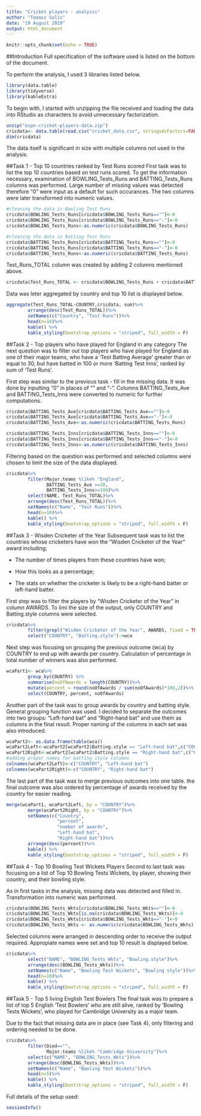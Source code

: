 ```yaml
---
title: "Cricket players - analysis"
author: "Tomasz Solis"
date: "19 August 2019"
output: html_document
---
```


```r
knitr::opts_chunk$set(echo = TRUE)
```
##Introduction
Full specification of the software used is listed on the bottom of the document. 

To perform the analysis, I used 3 libraries listed below.
```r
library(data.table)
library(tidyverse)
library(kableExtra)
```

To begin with, I started with unzipping the file received and loading the data into RStudio as characters to avoid unnecessary factorization. 
```r
unzip("espn-cricket-players-data.zip")
cricdata<- data.table(read.csv("cricket_data.csv", stringsAsFactors=FALSE))
dim(cricdata)
```
The data itself is significant in size with multiple columns not used in the analysis. 

##Task 1 - Top 10 countries ranked by Test Runs scored
First task was to list the top 10 countries based on test runs scored. 
To get the information necessary, examination of BOWLING_Tests_Runs and BATTING_Tests_Runs columns was performed. Large number of missing values was detected therefore "0" were input as a default for such occurances. The two columns were later transformed into numeric values.
```r
#cleaning the data in Bowling Test Runs
cricdata$BOWLING_Tests_Runs[cricdata$BOWLING_Tests_Runs==""]<-0
cricdata$BOWLING_Tests_Runs[cricdata$BOWLING_Tests_Runs=="-"]<-0
cricdata$BOWLING_Tests_Runs<-as.numeric(cricdata$BOWLING_Tests_Runs)

#cleaning the data in Batting Test Runs
cricdata$BATTING_Tests_Runs[cricdata$BATTING_Tests_Runs==""]<-0
cricdata$BATTING_Tests_Runs[cricdata$BATTING_Tests_Runs=="-"]<-0
cricdata$BATTING_Tests_Runs<-as.numeric(cricdata$BATTING_Tests_Runs)
```
Test_Runs_TOTAL column was created by adding 2 columns mentioned above.
```r
cricdata$Test_Runs_TOTAL <- cricdata$BOWLING_Tests_Runs + cricdata$BATTING_Tests_Runs
```
Data was leter aggregated by country and top 10 list is displayed below.
```r
aggregate(Test_Runs_TOTAL~COUNTRY,cricdata, sum)%>%
        arrange(desc(Test_Runs_TOTAL))%>%
        setNames(c("Country", "Test Runs"))%>%
        head(n=10)%>%
        kable() %>%
        kable_styling(bootstrap_options = "striped", full_width = F)
```


##Task 2 - Top players who have played for England in any category
The next question was to filter out top players who have played for England as one of their major teams, who have a ‘Test Batting Average’ greater than or equal to 30, but have batted in 100 or more ‘Batting Test Inns’, ranked by sum of ‘Test Runs’.

First step was similar to the previous task - fill in the missing data. It was done by inputting "0" in places of "" and "-". Columns BATTING_Tests_Ave and BATTING_Tests_Inns were converted to numeric for further computations.

```r
cricdata$BATTING_Tests_Ave[cricdata$BATTING_Tests_Ave==""]<-0
cricdata$BATTING_Tests_Ave[cricdata$BATTING_Tests_Ave=="-"]<-0
cricdata$BATTING_Tests_Ave<-as.numeric(cricdata$BATTING_Tests_Runs)

cricdata$BATTING_Tests_Inns[cricdata$BATTING_Tests_Inns==""]<-0
cricdata$BATTING_Tests_Inns[cricdata$BATTING_Tests_Inns=="-"]<-0
cricdata$BATTING_Tests_Inns<-as.numeric(cricdata$BATTING_Tests_Inns)
```

Filtering based on the question was performed and selected columns were chosen to limit the size of the data displayed. 
```r
cricdata%>%
        filter(Major.teams %like% "England",
               BATTING_Tests_Ave >=30, 
               BATTING_Tests_Inns>=100)%>%
        select(NAME, Test_Runs_TOTAL)%>%
        arrange(desc(Test_Runs_TOTAL))%>%
        setNames(c("Name", "Test Runs"))%>%
        head(n=10)%>%
        kable() %>%
        kable_styling(bootstrap_options = "striped", full_width = F)
```    

##Task 3 - Wisden Cricketer of the Year
Subsequent task was to list the countries whose cricketers have won the “Wisden Cricketer of the Year” award including;

* The number of times players from these countries have won;

* How this looks as a percentage;

* The stats on whether the cricketer is likely to be a right-hand batter 
or left-hand batter.

First step was to filter the players by "Wisden Cricketer of the Year" in column AWARDS. To limi the size of the output, only COUNTRY and Batting.style columns were selected.

```r
cricdata%>%
        filter(grepl("Wisden Cricketer of the Year", AWARDS, fixed = TRUE))%>%
        select("COUNTRY", "Batting.style")->wca
```

Next step was focusing on grouping the previous outcome (wca) by COUNTRY to end up with awards per country. Calculation of percentage in total number of winners was also performed.
```r
wcaPart1<- wca%>%
        group_by(COUNTRY) %>%
        summarise(noOfAwards = length(COUNTRY))%>%
        mutate(percent = round(noOfAwards / sum(noOfAwards)*100,2))%>%
        select(COUNTRY, percent, noOfAwards)
```

Another part of the task was to group awards by country and batting style. General grouping function was used. I decided to separate the outcomes into two groups: "Left-hand bat" and "Right-hand bat" and use them as columns in the final result. Proper naming of the columns in each set was also introduced.
```r
wcaPart2<- as.data.frame(table(wca))
wcaPart2Left<-wcaPart2[wcaPart2$Batting.style == "Left-hand bat",c("COUNTRY", "Freq")]
wcaPart2Right<-wcaPart2[wcaPart2$Batting.style == "Right-hand bat",c("COUNTRY", "Freq")]
#adding proper names for batting style columns
colnames(wcaPart2Left)<-c("COUNTRY", "Left-hand bat")
colnames(wcaPart2Right)<-c("COUNTRY", "Right-hand bat")
```
The last part of the task was to merge previous outcomes into one table. the final outcome was also ordered by percentage of awards received by the country for easier reading.
```r
merge(wcaPart1, wcaPart2Left, by = "COUNTRY")%>%
        merge(wcaPart2Right, by = "COUNTRY")%>%
        setNames(c("Country", 
                   "percent", 
                   "number of awards", 
                   "Left-hand bat", 
                   "Right-hand bat"))%>%
        arrange(desc(percent))%>%
        kable() %>%
        kable_styling(bootstrap_options = "striped", full_width = F)
```

##Task 4 - Top 10 Bowling Test Wickets Players
Second to last task was focusing on a list of Top 10 Bowling Tests Wickets, by player, showing their country, and their bowling style.

As in first tasks in the analysis, missing data was detected and filled in. Transformation into numeric was performed.

```r
cricdata$BOWLING_Tests_Wkts[cricdata$BOWLING_Tests_Wkts==""]<-0
cricdata$BOWLING_Tests_Wkts[is.na(cricdata$BOWLING_Tests_Wkts)]<-0
cricdata$BOWLING_Tests_Wkts[cricdata$BOWLING_Tests_Wkts=="-"]<-0
cricdata$BOWLING_Tests_Wkts <- as.numeric(cricdata$BOWLING_Tests_Wkts)
```
Selected columns were arranged in descending order to receive the output required. Appropiate names were set and top 10 result is displayed below.
```r
cricdata%>%
        select("NAME", "BOWLING_Tests_Wkts", "Bowling.style")%>%
        arrange(desc(BOWLING_Tests_Wkts))%>%
        setNames(c("Name", "Bowling Test Wickets", "Bowling style"))%>%
        head(n=10)%>%
        kable() %>%
        kable_styling(bootstrap_options = "striped", full_width = F)
```
##Task 5 - Top 5 living English Test Bowlers
The final task was to prepare a list of top 5 English ‘Test Bowlers’ who are still alive, ranked by ‘Bowling Tests Wickets’, who played for Cambridge University as a major team.

Due to the fact that missing data are in place (see Task 4), only filtering and ordering needed to be done.
```r
cricdata%>%
        filter(Died=="",
               Major.teams %like% "Cambridge University")%>%
        select(c("NAME", "BOWLING_Tests_Wkts"))%>%
        arrange(desc(BOWLING_Tests_Wkts))%>%
        setNames(c("Name", "Bowling Test Wickets"))%>%
        head(n=5)%>%
        kable() %>%
        kable_styling(bootstrap_options = "striped", full_width = F)
```

Full details of the setup used:
```r
sessionInfo()
```